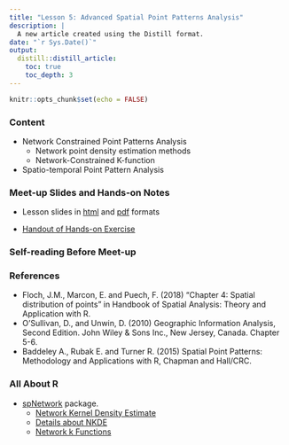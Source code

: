```yaml
---
title: "Lesson 5: Advanced Spatial Point Patterns Analysis"
description: |
  A new article created using the Distill format.
date: "`r Sys.Date()`"
output:
  distill::distill_article:
    toc: true
    toc_depth: 3
---
```


```r
knitr::opts_chunk$set(echo = FALSE)
```

### Content

- Network Constrained Point Patterns Analysis
    - Network point density estimation methods
    - Network-Constrained K-function
- Spatio-temporal Point Pattern Analysis

### Meet-up Slides and Hands-on Notes 

- Lesson slides in [html](lesson/lesson05/lesson05-NetSPPA.html) and [pdf](lesson/lesson05/lesson05-NetSPPA.pdf) formats

- [Handout of Hands-on Exercise](Hands-on_Ex\Hands-on_Ex05\Hands-on_Ex05_NetSPPA.html)

### Self-reading Before Meet-up

### References

- Floch, J.M., Marcon, E. and Puech, F. (2018) “Chapter 4: Spatial distribution of points” in Handbook of Spatial Analysis: Theory and Application with R. 
- O’Sullivan, D., and Unwin, D. (2010) Geographic Information Analysis, Second Edition. John Wiley & Sons Inc., New Jersey, Canada. Chapter 5-6. 
- Baddeley A.,  Rubak E. and Turner R. (2015) Spatial Point Patterns: Methodology and Applications with R, Chapman and Hall/CRC.

### All About R

- [spNetwork](https://cran.r-project.org/web/packages/spNetwork/) package.
    - [Network Kernel Density Estimate](https://cran.r-project.org/web/packages/spNetwork/vignettes/NKDE.html)
    - [Details about NKDE](https://cran.r-project.org/web/packages/spNetwork/vignettes/NKDEdetailed.html)
    - [Network k Functions](https://cran.r-project.org/web/packages/spNetwork/vignettes/KNetworkFunctions.html)







